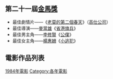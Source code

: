 {{YearTopicTOC|1984|电影}}
== 第二十一屆[[金馬獎|金馬獎]] ==
*最佳劇情片——《[[老莫的第二個春天|老莫的第二個春天]]》（[[高仕公司|高仕公司]]）
*最佳導演——[[麥當雄|麥當雄]]《[[省港旗兵|省港旗兵]]》
*最佳男主角——[[李修賢|李修賢]]《[[公僕|公僕]]》
*最佳女主角——[[楊惠姍|楊惠姍]]《[[小逃犯|小逃犯]]》

== 電影作品列表 ==
{{maincat|1984年各國或各語言電影作品列表}}

[[Category:1984年電影|]]
[[Category:各年電影|Category:各年電影]]